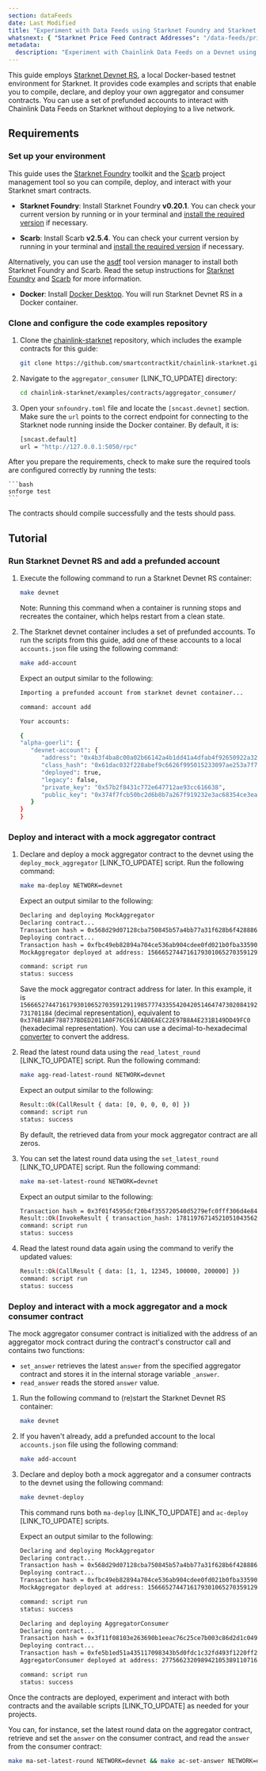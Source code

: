 ```yaml
---
section: dataFeeds
date: Last Modified
title: "Experiment with Data Feeds using Starknet Foundry and Starknet Devnet RS"
whatsnext: { "Starknet Price Feed Contract Addresses": "/data-feeds/price-feeds/addresses?network=starknet" }
metadata:
  description: "Experiment with Chainlink Data Feeds on a Devnet using Starknet Devnet RS."
---
```



This guide employs [Starknet Devnet RS](https://github.com/0xSpaceShard/starknet-devnet-rs), a local Docker-based testnet environment for Starknet. It provides code examples and scripts that enable you to compile, declare, and deploy your own aggregator and consumer contracts. You can use a set of prefunded accounts to interact with Chainlink Data Feeds on Starknet without deploying to a live network.

## Requirements

### Set up your environment

This guide uses the [Starknet Foundry](https://github.com/foundry-rs/starknet-foundry) toolkit and the [Scarb](https://github.com/software-mansion/scarb) project management tool so you can compile, deploy, and interact with your Starknet smart contracts.

- **Starknet Foundry**: Install Starknet Foundry **v0.20.1**. You can check your current version by running <CopyText text="snforge --version" code/> or <CopyText text="sncast --version" code/> in your terminal and [install the required version](https://github.com/foundry-rs/starknet-foundry#installation) if necessary.

- **Scarb**: Install Scarb **v2.5.4**. You can check your current version by running <CopyText text="scarb --version" code/> in your terminal and [install the required version](https://docs.swmansion.com/scarb/download.html#install-via-installation-script) if necessary.

Alternatively, you can use the [asdf](https://asdf-vm.com/guide/introduction.html) tool version manager to install both Starknet Foundry and Scarb. Read the setup instructions for [Starknet Foundry](https://github.com/foundry-rs/asdf-starknet-foundry) and [Scarb](https://docs.swmansion.com/scarb/download.html#install-via-asdf) for more information.

- **Docker**: Install [Docker Desktop](https://docs.docker.com/get-docker/). You will run Starknet Devnet RS in a Docker container.

### Clone and configure the code examples repository

1. Clone the [chainlink-starknet](https://github.com/smartcontractkit/chainlink-starknet/) repository, which includes the example contracts for this guide:

   ```bash
   git clone https://github.com/smartcontractkit/chainlink-starknet.git
   ```

1. Navigate to the `aggregator_consumer` [LINK_TO_UPDATE] directory:

   ```bash
   cd chainlink-starknet/examples/contracts/aggregator_consumer/
   ```

1. Open your `snfoundry.toml` file and locate the `[sncast.devnet]` section. Make sure the `url` points to the correct endpoint for connecting to the Starknet node running inside the Docker container. By default, it is:

   ```bash
   [sncast.default]
   url = "http://127.0.0.1:5050/rpc"
   ```

After you prepare the requirements, check to make sure the required tools are configured correctly by running the tests:

    ```bash
    snforge test
    ```

The contracts should compile successfully and the tests should pass.

## Tutorial

### Run Starknet Devnet RS and add a prefunded account

1. Execute the following command to run a Starknet Devnet RS container:

   ```bash
   make devnet
   ```

   Note: Running this command when a container is running stops and recreates the container, which helps restart from a clean state.

1. The Starknet devnet container includes a set of prefunded accounts. To run the scripts from this guide, add one of these accounts to a local `accounts.json` file using the following command:

   ```bash
   make add-account
   ```

   Expect an output similar to the following:

   ```bash
   Importing a prefunded account from starknet devnet container...

   command: account add

   Your accounts:

   {
   "alpha-goerli": {
      "devnet-account": {
         "address": "0x4b3f4ba8c00a02b66142a4b1dd41a4dfab4f92650922a3280977b0f03c75ee1",
         "class_hash": "0x61dac032f228abef9c6626f995015233097ae253a7f72d68552db02f2971b8f",
         "deployed": true,
         "legacy": false,
         "private_key": "0x57b2f8431c772e647712ae93cc616638",
         "public_key": "0x374f7fcb50bc2d6b8b7a267f919232e3ac68354ce3eafe88d3df323fc1deb23"
      }
   }
   }
   ```

### Deploy and interact with a mock aggregator contract

1. Declare and deploy a mock aggregator contract to the devnet using the `deploy_mock_aggregator` [LINK_TO_UPDATE] script. Run the following command:

   ```bash
   make ma-deploy NETWORK=devnet
   ```

   Expect an output similar to the following:

   ```bash
   Declaring and deploying MockAggregator
   Declaring contract...
   Transaction hash = 0x568d29d07128cba750845b57a4bb77a31f628b6f4288861d8b31d12e71e4c3b
   Deploying contract...
   Transaction hash = 0xfbc49eb82894a704ce536ab904cdee0fd021b0fba335900f8b9b12cfcd005f
   MockAggregator deployed at address: 1566652744716179301065270359129119857774335542042051464747302084192731701184

   command: script run
   status: success
   ```

   Save the mock aggregator contract address for later. In this example, it is `1566652744716179301065270359129119857774335542042051464747302084192731701184` (decimal representation), equivalent to `0x376B1ABF788737BDED2011A0F76CE61CABDEAEC22E97B8A4E231B149DD49FC0` (hexadecimal representation). You can use a decimal-to-hexadecimal [converter](https://www.binaryhexconverter.com/decimal-to-hex-converter) to convert the address.

1. Read the latest round data using the `read_latest_round` [LINK_TO_UPDATE] script. Run the following command:

   ```bash
   make agg-read-latest-round NETWORK=devnet
   ```

   Expect an output similar to the following:

   ```bash
   Result::Ok(CallResult { data: [0, 0, 0, 0, 0] })
   command: script run
   status: success
   ```

   By default, the retrieved data from your mock aggregator contract are all zeros.

1. You can set the latest round data using the `set_latest_round` [LINK_TO_UPDATE] script. Run the following command:

   ```bash
   make ma-set-latest-round NETWORK=devnet
   ```

   Expect an output similar to the following:

   ```bash
   Transaction hash = 0x3f01f4595dcf20b4f355720540d5279efc0fff306d4e848dda4550cdd2a5367
   Result::Ok(InvokeResult { transaction_hash: 1781197671452105104356220458359085564429259248315865550090042149835146679143 })
   command: script run
   status: success
   ```

1. Read the latest round data again using the <CopyText text="make agg-read-latest-round NETWORK=devnet" code/> command to verify the updated values:

   ```bash
   Result::Ok(CallResult { data: [1, 1, 12345, 100000, 200000] })
   command: script run
   status: success
   ```

### Deploy and interact with a mock aggregator and a mock consumer contract

The mock aggregator consumer contract is initialized with the address of an aggregator mock contract during the contract's constructor call and contains two functions:

- `set_answer` retrieves the latest `answer` from the specified aggregator contract and stores it in the internal storage variable `_answer`.
- `read_answer` reads the stored `answer` value.

1. Run the following command to (re)start the Starknet Devnet RS container:

   ```bash
   make devnet
   ```

1. If you haven't already, add a prefunded account to the local `accounts.json` file using the following command:

   ```bash
   make add-account
   ```

1. Declare and deploy both a mock aggregator and a consumer contracts to the devnet using the following command:

   ```bash
   make devnet-deploy
   ```

   This command runs both `ma-deploy` [LINK_TO_UPDATE] and `ac-deploy` [LINK_TO_UPDATE] scripts.

   Expect an output similar to the following:

   ```bash
   Declaring and deploying MockAggregator
   Declaring contract...
   Transaction hash = 0x568d29d07128cba750845b57a4bb77a31f628b6f4288861d8b31d12e71e4c3b
   Deploying contract...
   Transaction hash = 0xfbc49eb82894a704ce536ab904cdee0fd021b0fba335900f8b9b12cfcd005f
   MockAggregator deployed at address: 1566652744716179301065270359129119857774335542042051464747302084192731701184

   command: script run
   status: success

   Declaring and deploying AggregatorConsumer
   Declaring contract...
   Transaction hash = 0x3f11f08103e263690b1eeac76c25ce7b003c86d2d1c0492815d1ddb39f58e8e
   Deploying contract...
   Transaction hash = 0xfe5b1ed51a435117098343b5d0fdc1c32fd493f1220ff2c69c732f5bb805d8
   AggregatorConsumer deployed at address: 2775662320989421053891107164335108610292525354452508848326323790006553228656

   command: script run
   status: success
   ```

Once the contracts are deployed, experiment and interact with both contracts and the available scripts [LINK_TO_UPDATE] as needed for your projects.

You can, for instance, set the latest round data on the aggregator contract, retrieve and set the `answer` on the consumer contract, and read the `answer` from the consumer contract:

```bash
make ma-set-latest-round NETWORK=devnet && make ac-set-answer NETWORK=devnet && make ac-read-answer NETWORK=devnet
```
